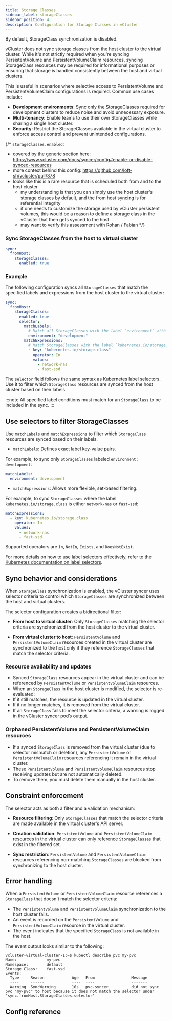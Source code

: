 ```yaml
---
title: Storage Classes
sidebar_label: storageClasses
sidebar_position: 4
description: Configuration for Storage Classes in vCluster
---
```



By default, StorageClass synchronization is disabled.

vCluster does not sync storage classes from the host cluster to the virtual cluster. While it's not strictly required when you're syncing PersistentVolume and PersistentVolumeClaim resources, syncing StorageClass resources may be required for informational purposes or ensuring that storage is handled consistently between the host and virtual clusters.

This is useful in scenarios where selective access to PersistentVolume and PersistentVolumeClaim configurations is required. Common use cases include:

- **Development environments**: Sync only the StorageClasses required for development clusters to reduce noise and avoid unnecessary exposure.
- **Multi-tenancy**: Enable teams to use their own StorageClasses while sharing a single host cluster.
- **Security**: Restrict the StorageClasses available in the virtual cluster to enforce access control and prevent unintended configurations.

{/*
`storageClasses.enabled`:
- covered by the generic section here: https://www.vcluster.com/docs/syncer/config#enable-or-disable-synced-resources
- more context behind this config: https://github.com/loft-sh/vcluster/pull/378
- looks like this is a rare resource that is scheduled both from and to the host cluster
  - my understanding is that you can simply use the host cluster's storage classes by default, and the from host syncing is for referential integrity
  - if one needs to customize the storage used by vCluster persistent volumes, this would be a reason to define a storage class in the vCluster that then gets synced to the host
  - may want to verify this assessment with Rohan / Fabian
*/}

### Sync StorageClasses from the host to virtual cluster

```YAML
sync:
  fromHost:
    storageClasses:
      enabled: true
```

<!-- vale off -->
### Example

The following configuration syncs all `StorageClasses` that match the specified labels and expressions from the host cluster to the virtual cluster:

```YAML
sync:
  fromHost:
    storageClasses:
      enabled: true
      selector:
        matchLabels:
          # Match all StorageClasses with the label `environment` with value `development`
          environment: "development"
        matchExpressions:
          # Match StorageClasses with the label `kubernetes.io/storage.class` that are either `network-nas` or `fast-sdd`
          - key: "kubernetes.io/storage.class"
            operator: In
            values:
              - network-nas
              - fast-ssd
```

The `selector` field follows the same syntax as Kubernetes label selectors. Use it to filter which `StorageClass` resources are synced from the host cluster based on their labels.

:::note
All specified label conditions must match for an `StorageClass` to be included in the sync.
:::


## Use selectors to filter StorageClasses

Use `matchLabels` and `matchExpressions` to filter which `StorageClass` resources are synced based on their labels.

- `matchLabels`: Defines exact label key-value pairs.

For example, to sync only `StorageClasses` labeled `environment: development`:

```yaml
matchLabels:
  environment: development
  ```

- `matchExpressions`: Allows more flexible, set-based filtering.

For example, to sync `StorageClasses` where the label `kubernetes.io/storage.class` is either `network-nas` or `fast-ssd`:

```yaml
matchExpressions:
  - key: kubernetes.io/storage.class
    operator: In
    values:
      - network-nas
      - fast-ssd
  ```
Supported operators are `In`, `NotIn`, `Exists`, and `DoesNotExist`.

For more details on how to use label selectors effectively, refer to the [Kubernetes documentation on label selectors](https://kubernetes.io/docs/concepts/overview/working-with-objects/labels/#resources-that-support-set-based-requirements).

## Sync behavior and considerations

When `StorageClass` synchronization is enabled, the vCluster syncer uses selector criteria to control which `StorageClasses` are synchronized between the host and virtual clusters.

The selector configuration creates a bidirectional filter:

- **From host to virtual cluster**: Only `StorageClasses` matching the selector criteria are synchronized from the host cluster to the virtual cluster.

- **From virtual cluster to host**: `PersistentVolume` and `PersistentVolumeClaim` resources created in the virtual cluster are synchronized to the host only if they reference `StorageClasses` that match the selector criteria.

### Resource availability and updates

- Synced `StorageClass` resources appear in the virtual cluster and can be referenced by `PersistentVolume` or `PersistentVolumeClaim` resources.
- When an `StorageClass` in the host cluster is modified, the selector is re-evaluated:
- If it still matches, the resource is updated in the virtual cluster.
- If it no longer matches, it is removed from the virtual cluster.
- If an `StorageClass` fails to meet the selector criteria, a warning is logged in the vCluster syncer pod’s output.

### Orphaned PersistentVolume and PersistentVolumeClaim resources

- If a synced `StorageClass` is removed from the virtual cluster (due to selector mismatch or deletion), any `PersistentVolume` or `PersistentVolumeClaim` resources referencing it remain in the virtual cluster.
- These `PersistentVolume` and `PersistentVolumeClaim` resources stop receiving updates but are not automatically deleted.
- To remove them, you must delete them manually in the host cluster.

## Constraint enforcement

The selector acts as both a filter and a validation mechanism:

- **Resource filtering**: Only `StorageClasses` that match the selector criteria are made available in the virtual cluster's API server.

- **Creation validation**: `PersistentVolume` and `PersistentVolumeClaim` resources in the virtual cluster can only reference `StorageClasses` that exist in the filtered set.

- **Sync restriction**: `PersistentVolume` and `PersistentVolumeClaim` resources referencing non-matching `StorageClasses` are blocked from synchronizing to the host cluster.

## Error handling

When a `PersistentVolume` or `PersistentVolumeClaim` resource references a `StorageClass` that doesn't match the selector criteria:

- The `PersistentVolume` and `PersistentVolumeClaim` synchronization to the host cluster fails.
- An event is recorded on the `PersistentVolume` and `PersistentVolumeClaim` resource in the virtual cluster.
- The event indicates that the specified `StorageClass` is not available in the host.

The event output looks similar to the following:

```shell
vcluster-virtual-cluster-1:~$ kubectl describe pvc my-pvc
Name:             my-pvc
Namespace:        default
Storage Class:    fast-ssd
Events:
  Type     Reason            Age   From                Message
  ----     ------            ----  ----                -------
  Warning  SyncWarning       10s   pvc-syncer          did not sync pvc "my-pvc" to host because it does not match the selector under 'sync.fromHost.StorageClasses.selector'
```

## Config reference

<EnableSwitch/>
